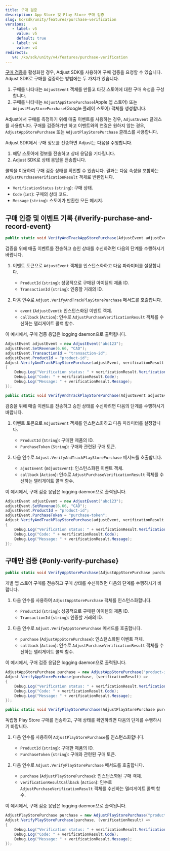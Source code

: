 ```yaml
---
title: 구매 검증
description: App Store 및 Play Store 구매 검증
slug: ko/sdk/unity/features/purchase-verification
versions:
   - label: v5
     value: v5
     default: true
   - label: v4
     value: v4
redirects:
   v4: /ko/sdk/unity/v4/features/purchase-verification
---
```


[구매 검증](https://help.adjust.com/ko/article/purchase-verification)을 활성화한 경우, Adjust SDK를 사용하여 구매 검증을 요청할 수 있습니다. Adjust SDK로 구매를 검증하는 방법에는 두 가지가 있습니다.

1. 구매를 나타내는 `AdjustEvent` 객체를 만들고 타깃 스토어에 대한 구매 속성을 구성합니다.
2. 구매를 나타내는 `AdjustAppStorePurchase`\(Apple 앱 스토어\) 또는 `AdjustPlayStorePurchase`\(Google 플레이 스토어\) 객체를 생성합니다.

<Callout type="tip">

Adjust에서 구매를 측정하기 위해 매출 이벤트를 사용하는 경우, `AdjustEvent` 클래스를 사용합니다. 구매를 검증하기만 하고 이벤트와의 연결은 원하지 않는 경우, `AdjustAppStorePurchase` 또는 `AdjustPlayStorePurchase` 클래스를 사용합니다.

</Callout>

Adjust SDK에서 구매 정보를 전송하면 Adjust는 다음을 수행합니다.

1. 해당 스토어에 정보를 전송하고 상태 응답을 기다립니다.
2. Adjust SDK로 상태 응답을 전송합니다.

콜백을 이용하여 구매 검증 상태를 확인할 수 있습니다. 결과는 다음 속성을 포함하는 `AdjustPurchaseVerificationResult` 객체로 반환됩니다.

- `VerificationStatus` \(`string`\): 구매 상태.
- `Code` \(`int`\): 구매의 상태 코드.
- `Message` \(`string`\): 스토어가 반환한 모든 메시지.

## 구매 인증 및 이벤트 기록 \{\#verify\-purchase\-and\-record\-event\}

<Tabs>
<Tab title="App Store" icon="StoreAppStore" sync="appstore">

<CodeBlock title="메서드 서명">

```cs
public static void VerifyAndTrackAppStorePurchase(AdjustEvent adjustEvent, Action<adjustpurchaseverificationresult> callback);
```

</CodeBlock>

검증을 위해 매출 이벤트를 전송하고 승인 상태를 수신하려면 다음의 단계를 수행하시기 바랍니다.

1. 이벤트 토큰으로 `AdjustEvent` 객체를 인스턴스화하고 다음 파라미터를 설정합니다.

   - `ProductId` \(`string`\): 성공적으로 구매된 아이템의 제품 ID.
   - `TransactionId` \(`string`\): 인증할 거래의 ID.

2. 다음 인수로 `Adjust.VerifyAndTrackPlayStorePurchase` 메서드를 호출합니다.
   - `event` \(`AdjustEvent`\): 인스턴스화된 이벤트 객체.
   - `callback` \(`Action`\): 인수로 `AdjustPurchaseVerificationResult` 객체를 수신하는 델리게이트 콜백 함수.

이 예시에서, 구매 검증 응답은 logging daemon으로 출력됩니다.

```cs
AdjustEvent adjustEvent = new AdjustEvent("abc123");
adjustEvent.SetRevenue(6.66, "CAD");
adjustEvent.TransactionId = "transaction-id";
adjustEvent.ProductId = "product-id";
Adjust.VerifyAndTrackPlayStorePurchase(adjustEvent, verificationResult =>
{
    Debug.Log("Verification status: " + verificationResult.VerificationStatus);
    Debug.Log("Code: " + verificationResult.Code);
    Debug.Log("Message: " + verificationResult.Message);
});
```

</Tab>
<Tab title="Google Play" icon="PlatformGooglePlay" sync="playstore">

<CodeBlock title="메서드 서명">

```cs
public static void VerifyAndTrackPlayStorePurchase(AdjustEvent adjustEvent,Action<adjustpurchaseverificationresult> verificationResultCallback);
```

</CodeBlock>

검증을 위해 매출 이벤트를 전송하고 승인 상태를 수신하려면 다음의 단계를 수행하시기 바랍니다.

1. 이벤트 토큰으로 `AdjustEvent` 객체를 인스턴스화하고 다음 파라미터를 설정합니다.

   - `ProductId` \(`String`\): 구매한 제품의 ID.
   - `PurchaseToken` \(`String`\): 구매와 관련된 구매 토큰.

2. 다음 인수로 `Adjust.VerifyAndTrackPlayStorePurchase` 메서드를 호출합니다.
   - `ajustEvent` \(`AdjustEvent`\): 인스턴스화된 이벤트 객체.
   - `callback` \(`Action`\): 인수로 `AdjustPurchaseVerificationResult` 객체를 수신하는 델리게이트 콜백 함수.

이 예시에서, 구매 검증 응답은 logging daemon으로 출력됩니다.

```cs
AdjustEvent adjustEvent = new AdjustEvent("abc123");
adjustEvent.SetRevenue(6.66, "CAD");
adjustEvent.ProductId = "product-id";
adjustEvent.PurchaseToken = "purchase-token";
Adjust.VerifyAndTrackPlayStorePurchase(adjustEvent, verificationResult =>
{
    Debug.Log("Verification status: " + verificationResult.VerificationStatus);
    Debug.Log("Code: " + verificationResult.Code);
    Debug.Log("Message: " + verificationResult.Message);
});
```

</Tab>
</Tabs>

## 구매만 검증 \{\#only\-verify\-purchase\}

<Tabs>
<Tab title="App Store" icon="StoreAppStore" sync="appstore">

<CodeBlock title="메서드 서명">

```cs
public static void VerifyAppStorePurchase(AdjustAppStorePurchase purchase, Action<adjustpurchaseverificationresult> callback);
```

</CodeBlock>

개별 앱 스토어 구매를 전송하고 구매 상태를 수신하려면 다음의 단계를 수행하시기 바랍니다.

1. 다음 인수를 사용하여 `AdjustAppStorePurchase` 객체를 인스턴스화합니다.

   - `ProductId` \(`string`\): 성공적으로 구매된 아이템의 제품 ID.
   - `TransactionId` \(`string`\): 인증할 거래의 ID.

2. 다음 인수로 `Adjust.VerifyAppStorePurchase` 메서드를 호출합니다.
   - `purchase` \(`AdjustAppStorePurchase`\): 인스턴스화된 이벤트 객체.
   - `callback` \(`Action`\): 인수로 `AdjustPurchaseVerificationResult` 객체를 수신하는 델리게이트 콜백 함수.

이 예시에서, 구매 검증 응답은 logging daemon으로 출력됩니다.

```cs
AdjustAppStorePurchase purchase = new AdjustAppStorePurchase("product-id", "transaction-id");
Adjust.VerifyAppStorePurchase(purchase, (verificationResult) =>
{
    Debug.Log("Verification status: " + verificationResult.VerificationStatus);
    Debug.Log("Code: " + verificationResult.Code);
    Debug.Log("Message: " + verificationResult.Message);
});
```

</Tab>
<Tab title="Google Play" icon="PlatformGooglePlay" sync="playstore">

<CodeBlock title="메서드 서명">

```cs
public static void VerifyPlayStorePurchase(AdjustPlayStorePurchase purchase,Action<adjustpurchaseverificationresult> verificationResultCallback);
```

</CodeBlock>

독립형 Play Store 구매를 전송하고, 구매 상태를 확인하려면 다음의 단계를 수행하시기 바랍니다.

1. 다음 인수를 사용하여 `AdjustPlayStorePurchase`를 인스턴스화합니다.

   - `ProductId` \(`string`\): 구매한 제품의 ID.
   - `PurchaseToken` \(`string`\): 구매와 관련된 구매 토큰.

2. 다음 인수로 `Adjust.VerifyPlayStorePurchase` 메서드를 호출합니다.
   - `purchase` \(`AdjustPlayStorePurchase`\): 인스턴스화된 구매 객체.
   - `verificationResultCallback` \(`Action`\): 인수로 `AdjustPurchaseVerificationResult` 객체를 수신하는 델리게이트 콜백 함수.

이 예시에서, 구매 검증 응답은 logging daemon으로 출력됩니다.

```cs
AdjustPlayStorePurchase purchase = new AdjustPlayStorePurchase("product-id", "purchase-token");
Adjust.VerifyPlayStorePurchase(purchase, (verificationResult) =>
{
    Debug.Log("Verification status: " + verificationResult.VerificationStatus);
    Debug.Log("Code: " + verificationResult.Code);
    Debug.Log("Message: " + verificationResult.Message);
});
```

</Tab>
</Tabs>
